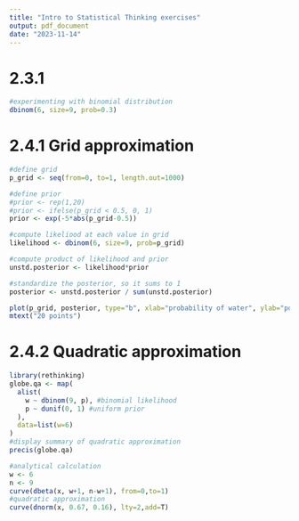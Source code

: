 ```yaml
---
title: "Intro to Statistical Thinking exercises"
output: pdf_document
date: "2023-11-14"
---
```


# 2.3.1
```r
#experimenting with binomial distribution
dbinom(6, size=9, prob=0.3)
```

# 2.4.1 Grid approximation
```r
#define grid
p_grid <- seq(from=0, to=1, length.out=1000)

#define prior
#prior <- rep(1,20)
#prior <- ifelse(p_grid < 0.5, 0, 1)
prior <- exp(-5*abs(p_grid-0.5))

#compute likeliood at each value in grid
likelihood <- dbinom(6, size=9, prob=p_grid)

#compute product of likelihood and prior
unstd.posterior <- likelihood*prior

#standardize the posterior, so it sums to 1
posterior <- unstd.posterior / sum(unstd.posterior)

```

```r
plot(p_grid, posterior, type="b", xlab="probability of water", ylab="posterior probability")
mtext("20 points")
```

# 2.4.2 Quadratic approximation
```r
library(rethinking)
globe.qa <- map(
  alist(
    w ~ dbinom(9, p), #binomial likelihood 
    p ~ dunif(0, 1) #uniform prior
  ),
  data=list(w=6)
)
#display summary of quadratic approximation
precis(globe.qa)
```

```r
#analytical calculation
w <- 6
n <- 9
curve(dbeta(x, w+1, n-w+1), from=0,to=1)
#quadratic approximation
curve(dnorm(x, 0.67, 0.16), lty=2,add=T)
```







